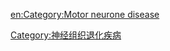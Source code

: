 [[Category:神经组织退化疾病|Category:神经组织退化疾病]]

[[en:Category:Motor_neurone_disease|en:Category:Motor neurone disease]]